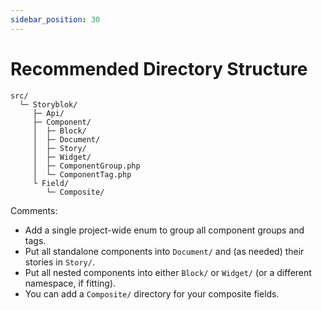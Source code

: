 ```yaml
---
sidebar_position: 30
---
```


# Recommended Directory Structure

```text
src/
  └─ Storyblok/
     ├─ Api/
     ├─ Component/
     │  ├─ Block/
     │  ├─ Document/
     │  ├─ Story/
     │  ├─ Widget/
     │  ├─ ComponentGroup.php
     │  └─ ComponentTag.php
     └ Field/
        └─ Composite/
```

Comments:

- Add a single project-wide enum to group all component groups and tags.
- Put all standalone components into `Document/` and (as needed) their stories in `Story/`.
- Put all nested components into either `Block/` or `Widget/` (or a different namespace, if fitting).
- You can add a `Composite/` directory for your composite fields.
